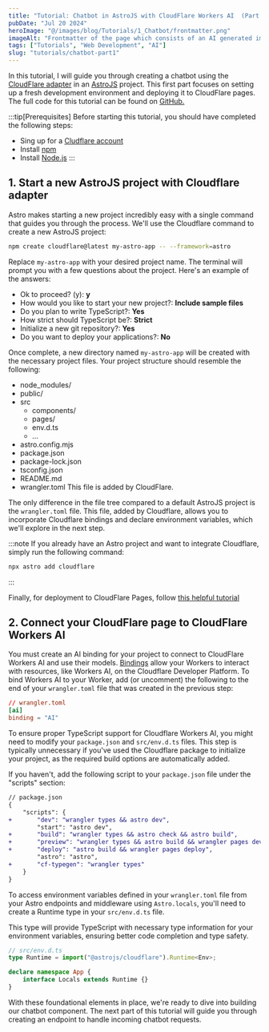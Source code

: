 ```yaml
---
title: "Tutorial: Chatbot in AstroJS with CloudFlare Workers AI  (Part 1) - Setting up the environment"
pubDate: "Jul 20 2024"
heroImage: "@/images/blog/Tutorials/1_Chatbot/frontmatter.png"
imageAlt: "Frontmatter of the page which consists of an AI generated image of a chatbot."
tags: ["Tutorials", "Web Development", "AI"]
slug: "tutorials/chatbot-part1"
---
```


In this tutorial, I will guide you through creating a chatbot using the [CloudFlare adapter](https://www.cloudflare.com/) in an [AstroJS](https://astro.build/) project.
This first part focuses on setting up a fresh development environment and deploying it to CloudFlare pages.
The full code for this tutorial can be found on [GitHub.](https://github.com/vangiel/Tutorials-chatbot-astro)

:::tip[Prerequisites]
Before starting this tutorial, you should have completed the following steps:

- Sing up for a [Cludflare account](https://dash.cloudflare.com/sign-up/workers-and-pages)
- Install [npm](https://docs.npmjs.com/getting-started)
- Install [Node.js](https://nodejs.org/en/)
  :::

## 1. Start a new AstroJS project with Cloudflare adapter

Astro makes starting a new project incredibly easy with a single command that guides you through the process. We'll use the Cloudflare command to create a new AstroJS project:

```bash
npm create cloudflare@latest my-astro-app -- --framework=astro
```

Replace `my-astro-app` with your desired project name. The terminal will prompt you with a few questions about the project. Here's an example of the answers:

- Ok to proceed? (y): **y**
- How would you like to start your new project?: **Include sample files**
- Do you plan to write TypeScript?: **Yes**
- How strict should TypeScript be?: **Strict**
- Initialize a new git repository?: **Yes**
- Do you want to deploy your applications?: **No**

Once complete, a new directory named `my-astro-app` will be created with the necessary project files. Your project structure should resemble the following:


<FileTree>

- node_modules/
- public/
- src
  - components/
  - pages/
  - env.d.ts
  - …
- astro.config.mjs
- package.json
- package-lock.json
- tsconfig.json
- README.md
- wrangler.toml This file is added by CloudFlare.

</FileTree>

The only difference in the file tree compared to a default AstroJS project is the `wrangler.toml` file. This file, added by Cloudflare, allows you to incorporate Cloudflare bindings and declare environment variables, which we'll explore in the next step.

:::note
If you already have an Astro project and want to integrate Cloudflare, simply run the following command:

```bash
npx astro add cloudflare
```

:::

Finally, for deployment to CloudFlare Pages, follow [this helpful tutorial](https://developers.cloudflare.com/pages/framework-guides/deploy-an-astro-site/#deploy-with-cloudflare-pages)

## 2. Connect your CloudFlare page to CloudFlare Workers AI

You must create an AI binding for your project to connect to CloudFlare Workers AI and use their models. [Bindings](https://developers.cloudflare.com/workers/runtime-apis/bindings/) allow your Workers to interact with resources, like Workers AI, on the Cloudflare Developer Platform.
To bind Workers AI to your Worker, add (or uncomment) the following to the end of your `wrangler.toml` file that was created in the previous step:

```toml
// wrangler.toml
[ai]
binding = "AI"
```

To ensure proper TypeScript support for Cloudflare Workers AI, you might need to modify your `package.json` and `src/env.d.ts` files. This step is typically unnecessary if you've used the Cloudflare package to initialize your project, as the required build options are automatically added.

If you haven't, add the following script to your `package.json` file under the "scripts" section:

```diff lang="json"
// package.json
{
	"scripts": {
+		"dev": "wrangler types && astro dev",
		"start": "astro dev",
+		"build": "wrangler types && astro check && astro build",
+		"preview": "wrangler types && astro build && wrangler pages dev",
+		"deploy": "astro build && wrangler pages deploy",
		"astro": "astro",
+		"cf-typegen": "wrangler types"
	}
}
```

To access environment variables defined in your `wrangler.toml` file from your Astro endpoints and middleware using `Astro.locals`, you'll need to create a Runtime type in your `src/env.d.ts` file.

This type will provide TypeScript with necessary type information for your environment variables, ensuring better code completion and type safety.

```ts
// src/env.d.ts
type Runtime = import("@astrojs/cloudflare").Runtime<Env>;

declare namespace App {
	interface Locals extends Runtime {}
}
```

With these foundational elements in place, we're ready to dive into building our chatbot component. The next part of this tutorial will guide you through creating an endpoint to handle incoming chatbot requests.
